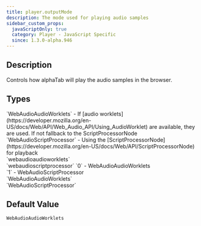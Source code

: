```yaml
---
title: player.outputMode
description: The mode used for playing audio samples
sidebar_custom_props:
  javaScriptOnly: true
  category: Player - JavaScript Specific
  since: 1.3.0-alpha.946
---
```


<SinceBadge since="1.3.0-alpha.94" />


## Description

Controls how alphaTab will play the audio samples in the browser.

<PropertyDescription metadata={metadata} showJson={true} />

## Types

<TypeTable>
    <TypeRow type="js" name="alphaTab.PlayerOutputMode">
        `WebAudioAudioWorklets` - If [audio worklets](https://developer.mozilla.org/en-US/docs/Web/API/Web_Audio_API/Using_AudioWorklet) are available, they are used. If not fallback to the ScriptProcessorNode<br />
        `WebAudioScriptProcessor` - Using the [ScriptProcessorNode](https://developer.mozilla.org/en-US/docs/Web/API/ScriptProcessorNode) for playback<br />
    </TypeRow>
    <TypeRow type="json-js-html" name="string">
        `webaudioaudioworklets`<br />
        `webaudioscriptprocessor`
    </TypeRow>
    <TypeRow type="json-js-html" name="int">
        `0` - WebAudioAudioWorklets<br />
        `1` - WebAudioScriptProcessor<br />
    </TypeRow>
    <TypeRow type="net" name="AlphaTab.ScrollMode">
        `WebAudioAudioWorklets`<br />
        `WebAudioScriptProcessor`
    </TypeRow>

</TypeTable>

## Default Value

`WebAudioAudioWorklets`